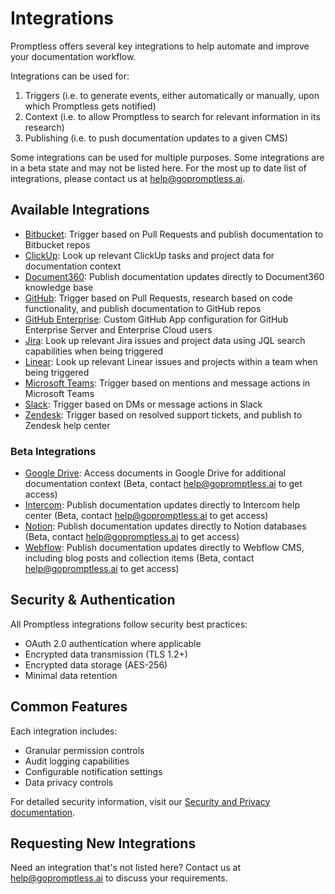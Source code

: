 # Integrations

Promptless offers several key integrations to help automate and improve your documentation workflow. 

Integrations can be used for: 
1. Triggers (i.e. to generate events, either automatically or manually, upon which Promptless gets notified)
2. Context (i.e. to allow Promptless to search for relevant information in its research)
3. Publishing (i.e. to push documentation updates to a given CMS)

Some integrations can be used for multiple purposes. Some integrations are in a beta state and may not be listed here. For the most up to date list of integrations, please contact us at help@gopromptless.ai.

## Available Integrations

- [Bitbucket](/docs/integrations/bitbucket-integration): Trigger based on Pull Requests and publish documentation to Bitbucket repos
- [ClickUp](/docs/integrations/clickup-integration): Look up relevant ClickUp tasks and project data for documentation context
- [Document360](/docs/integrations/document360-integration): Publish documentation updates directly to Document360 knowledge base
- [GitHub](/docs/integrations/github-integration): Trigger based on Pull Requests, research based on code functionality, and publish documentation to GitHub repos
- [GitHub Enterprise](/docs/integrations/github-enterprise-integration): Custom GitHub App configuration for GitHub Enterprise Server and Enterprise Cloud users
- [Jira](/docs/integrations/jira-integration): Look up relevant Jira issues and project data using JQL search capabilities when being triggered
- [Linear](/docs/integrations/linear-integration): Look up relevant Linear issues and projects within a team when being triggered
- [Microsoft Teams](/docs/integrations/microsoft-teams-integration): Trigger based on mentions and message actions in Microsoft Teams
- [Slack](/docs/integrations/slack-integration): Trigger based on DMs or message actions in Slack
- [Zendesk](/docs/integrations/zendesk-integration): Trigger based on resolved support tickets, and publish to Zendesk help center

### Beta Integrations

- [Google Drive](/docs/integrations/google-drive-integration): Access documents in Google Drive for additional documentation context (Beta, contact help@gopromptless.ai to get access)
- [Intercom](/docs/integrations/intercom-integration-beta): Publish documentation updates directly to Intercom help center (Beta, contact help@gopromptless.ai to get access)
- [Notion](/docs/integrations/notion-integration): Publish documentation updates directly to Notion databases (Beta, contact help@gopromptless.ai to get access)
- [Webflow](/docs/integrations/webflow-integration-beta): Publish documentation updates directly to Webflow CMS, including blog posts and collection items (Beta, contact help@gopromptless.ai to get access)

## Security & Authentication

All Promptless integrations follow security best practices:
- OAuth 2.0 authentication where applicable
- Encrypted data transmission (TLS 1.2+)
- Encrypted data storage (AES-256)
- Minimal data retention

## Common Features

Each integration includes:
- Granular permission controls
- Audit logging capabilities
- Configurable notification settings
- Data privacy controls

For detailed security information, visit our [Security and Privacy documentation](/docs/security-and-privacy).

## Requesting New Integrations

Need an integration that's not listed here? Contact us at help@gopromptless.ai to discuss your requirements.